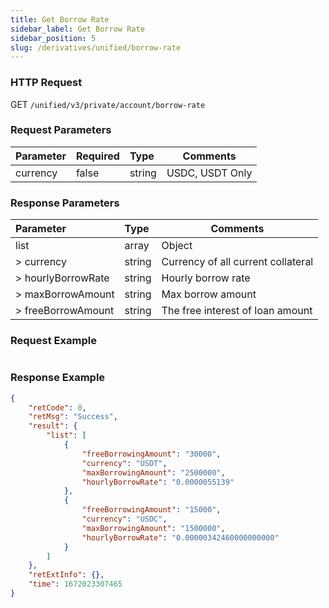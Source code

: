 ```yaml
---
title: Get Borrow Rate
sidebar_label: Get Borrow Rate
sidebar_position: 5
slug: /derivatives/unified/borrow-rate
---
```


### HTTP Request
GET `/unified/v3/private/account/borrow-rate`

### Request Parameters
| Parameter | Required | Type | Comments|
|:----- |:-------|:-----|------ |
|currency |false |string |USDC, USDT Only|

### Response Parameters
| Parameter | Type | Comments|
|:----- |:-----|----- |
|list |array |Object |
|> currency |string |Currency of all current collateral|
|> hourlyBorrowRate |string |Hourly borrow rate|
|> maxBorrowAmount |string |Max borrow amount|
|> freeBorrowAmount |string |The free interest of loan amount|

### Request Example

<Tabs>
<TabItem value="console" label="Console">

```http
```

</TabItem>
</Tabs>

### Response Example

<Tabs>
<TabItem value="json-resp" label="Response">

```json
{
    "retCode": 0,
    "retMsg": "Success",
    "result": {
        "list": [
            {
                "freeBorrowingAmount": "30000",
                "currency": "USDT",
                "maxBorrowingAmount": "2500000",
                "hourlyBorrowRate": "0.0000055139"
            },
            {
                "freeBorrowingAmount": "15000",
                "currency": "USDC",
                "maxBorrowingAmount": "1500000",
                "hourlyBorrowRate": "0.00000342460000000000"
            }
        ]
    },
    "retExtInfo": {},
    "time": 1672023307465
}
```
</TabItem>
</Tabs>
